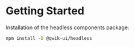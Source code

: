 
<Meta title="Getting Started" parameters={{}} />

# Getting Started

Installation of the headless components package:

```bash
npm install -D @qwik-ui/headless
```
